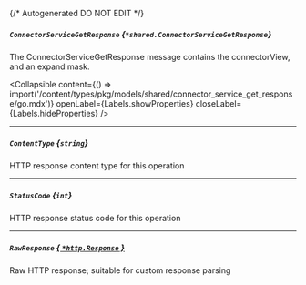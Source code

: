 {/* Autogenerated DO NOT EDIT  */}

##### `ConnectorServiceGetResponse` *{`*shared.ConnectorServiceGetResponse`}*
The ConnectorServiceGetResponse message contains the connectorView, and an expand mask.

<Collapsible content={() => import('/content/types/pkg/models/shared/connector_service_get_response/go.mdx')} openLabel={Labels.showProperties} closeLabel={Labels.hideProperties} />


---
##### `ContentType` *{`string`}*
HTTP response content type for this operation

---
##### `StatusCode` *{`int`}*
HTTP response status code for this operation

---
##### `RawResponse` [*{ `*http.Response` }*](https://pkg.go.dev/net/http#Response)
Raw HTTP response; suitable for custom response parsing


